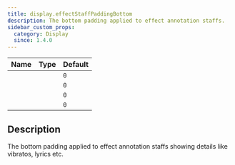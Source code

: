```yaml
---
title: display.effectStaffPaddingBottom
description: The bottom padding applied to effect annotation staffs.
sidebar_custom_props:
  category: Display
  since: 1.4.0
---
```


<SinceBadge since="1.4.0" />

<table className="table table-striped table-condensed type-table">
    <thead>
        <tr>
          <th>Name</th>
          <th>Type</th>
          <th>Default</th>
        </tr>
    </thead>
    <tbody>
        <tr>
          <td><CodeBadge type="js" name="display.effectStaffPaddingBottom" /></td>
          <td><CodeBadge type="js" name="number" /></td>
          <td><code>0</code></td>
        </tr>
        <tr>
          <td><CodeBadge type="json" name="display.effectStaffPaddingBottom" /></td>
          <td><CodeBadge type="json" name="number" /></td>
          <td><code>0</code></td>
        </tr>
        <tr>
          <td><CodeBadge type="net" name="Display.EffectStaffPaddingBottom" /></td>
          <td><CodeBadge type="net" name="double" /></td>
          <td><code>0</code></td>
        </tr>
        <tr>
          <td><CodeBadge type="android" name="display.effectStaffPaddingBottom" /></td>
          <td><CodeBadge type="android" name="Double" /></td>
          <td><code>0</code></td>
        </tr>
    </tbody>
</table>

## Description
The bottom padding applied to effect annotation staffs showing details like vibratos, lyrics etc.
